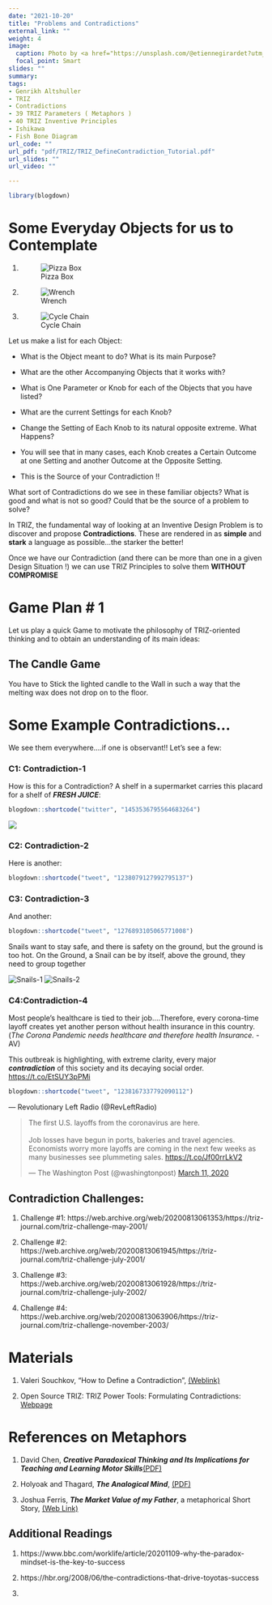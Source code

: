 ```yaml
---
date: "2021-10-20"
title: "Problems and Contradictions"
external_link: ""
weight: 4
image:
  caption: Photo by <a href="https://unsplash.com/@etiennegirardet?utm_source=unsplash&utm_medium=referral&utm_content=creditCopyText">Etienne Girardet</a> on <a href="https://unsplash.com/s/photos/contradiction?utm_source=unsplash&utm_medium=referral&utm_content=creditCopyText">Unsplash</a>
  focal_point: Smart
slides: ""
summary: 
tags:
- Genrikh Altshuller
- TRIZ
- Contradictions
- 39 TRIZ Parameters ( Metaphors )
- 40 TRIZ Inventive Principles
- Ishikawa
- Fish Bone Diagram
url_code: ""
url_pdf: "pdf/TRIZ/TRIZ_DefineContradiction_Tutorial.pdf"
url_slides: ""
url_video: ""

---
```


```r
library(blogdown)
```

# Some Everyday Objects for us to Contemplate

1) ![Pizza Box](https://cdn1.npcdn.net/image/1552872726a0d1a84de690949b32678d9ef041649b.jpg?md5id=357429c78239304d194f517cde4ad439&new_width=1000&new_height=1000&size=max&w=-62170009200)


1) ![ Wrench](wrench.jpg)


1) ![Cycle Chain](chain.jpg)

Let us make a list for each Object:

  - What is the Object meant to do? What is its main Purpose?
  
  - What are the other Accompanying Objects that it works with?
  
  - What is One Parameter or Knob for each of the Objects that you have listed?
  
  - What are the current Settings for each Knob?
  
  - Change the Setting of Each Knob to its natural opposite extreme. What Happens?
  
  - You will see that in many cases, each Knob creates a Certain Outcome at one Setting and another Outcome at the Opposite Setting.
  
  - This is the Source of your Contradiction !!
  
What sort of Contradictions do we see in these familiar objects? What is good and what is not so good? Could that be the source of a problem to solve?


In TRIZ, the fundamental way of looking at an Inventive Design Problem is to discover and propose **Contradictions**. These are rendered in as **simple** and **stark** a language as possible...the starker the better! 

Once we have our Contradiction (and there can be more than one in a given Design Situation !) we can use TRIZ Principles to solve them **WITHOUT COMPROMISE**


# Game Plan # 1  

Let us play a quick Game to motivate the philosophy of TRIZ-oriented thinking and to obtain an understanding of its main ideas:  

## The Candle Game  

You have to Stick the lighted candle to the Wall in such a way that the melting wax does not drop on to the floor. 



# Some Example Contradictions...

We see them everywhere....if one is observant!! Let's see a few:

### C1: Contradiction-1
How is this for a Contradiction?  A shelf in a supermarket carries this placard for a shelf of ***FRESH JUICE***:

```r
blogdown::shortcode("twitter", "1453536795564683264")
```

![](Juice.jpeg)

### C2: Contradiction-2

Here is another:
```r
blogdown::shortcode("tweet", "1238079127992795137")
```
 
### C3: Contradiction-3
And another:
```r
blogdown::shortcode("tweet", "1276893105065771008")
```
Snails want to stay safe, and there is safety on the ground, but the ground is too hot. On the Ground, a Snail can be by itself, above the ground, they need to group together

![Snails-1](Snails-1.jpeg)
![Snails-2](Snails-2.jpeg)

### C4:Contradiction-4

Most people's healthcare is tied to their job....Therefore, every corona-time layoff creates yet another person without health insurance in this country. (*The Corona Pandemic needs healthcare and therefore health Insurance.* - AV)

This outbreak is highlighting, with extreme clarity, every major ***contradiction*** of this society and its decaying social order. <https://t.co/EtSUY3pPMi>

```r
blogdown::shortcode("tweet", "1238167337792090112")

```

--- Revolutionary Left Radio (\@RevLeftRadio)


<blockquote class="twitter-tweet"><p lang="en" dir="ltr">The first U.S. layoffs from the coronavirus are here.<br><br>Job losses have begun in ports, bakeries and travel agencies. Economists worry more layoffs are coming in the next few weeks as many businesses see plummeting sales. <a href="https://t.co/Jf00rrLkV2">https://t.co/Jf00rrLkV2</a></p>&mdash; The Washington Post (@washingtonpost) <a href="https://twitter.com/washingtonpost/status/1237821091680313344?ref_src=twsrc%5Etfw">March 11, 2020</a></blockquote> <script async src="https://platform.twitter.com/widgets.js" charset="utf-8"></script>


## Contradiction Challenges:

1. Challenge #1: https://web.archive.org/web/20200813061353/https://triz-journal.com/triz-challenge-may-2001/

1. Challenge #2: https://web.archive.org/web/20200813061945/https://triz-journal.com/triz-challenge-july-2001/

1. Challenge #3: https://web.archive.org/web/20200813061928/https://triz-journal.com/triz-challenge-july-2002/

1. Challenge #4: https://web.archive.org/web/20200813063906/https://triz-journal.com/triz-challenge-november-2003/


# Materials

1. Valeri Souchkov, "How to Define a Contradiction", [(Weblink)](http://xtriz.com/Training/TRIZ_DefineContradiction_Tutorial.pdf)

1. Open Source TRIZ: TRIZ Power Tools: Formulating Contradictions: [Webpage](https://www.opensourcetriz.com/triz-books/triz-skills/resolving-contradictions.html)


# References on Metaphors

1. David Chen, ***Creative Paradoxical Thinking and Its Implications for Teaching
and Learning Motor Skills***[(PDF)](pdf/TRIZ/CreativeParadoxicalThinking2011.pdf)

1. Holyoak and Thagard, ***The Analogical Mind***, [(PDF)](pdf/TRIZ/Holyoak-Thagard-The Analogical Mind.pdf)

1. Joshua Ferris, ***The Market Value of my Father***, a metaphorical Short Story, [(Web Link)](https://www.wealthsimple.com/en-ca/magazine/joshua-ferris)



## Additional Readings

1. https://www.bbc.com/worklife/article/20201109-why-the-paradox-mindset-is-the-key-to-success

1. https://hbr.org/2008/06/the-contradictions-that-drive-toyotas-success


1. 


